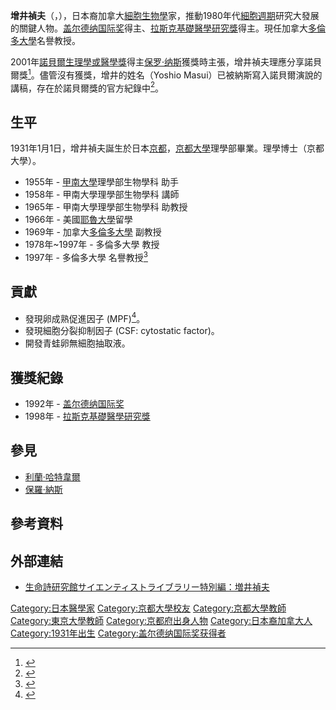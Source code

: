 {{Infobox scientist
| name              = 增井禎夫<br><small>増井 禎夫（ますい よしお）</small>
| image             = Replace this image male.svg <!-- only free-content images are allowed for depicting living people - see [[WP:NONFREE|WP:NONFREE]] -->
| image_size        = 
| alt               = 
| caption           = 
| birth_date        = {{Birth date and age|1931|01|01|mf=y}}
| birth_place       = [[大日本帝國|大日本帝國]][[京都府|京都府]][[京都市|京都市]]
| death_date        = <!-- {{Death date and age|YYYY|MM|DD|1933|11|14}} (death date then birth date) -->
| death_place       = 
| residence         = 
| citizenship       = 
| nationality       = {{CAN}}
| fields            = 細胞生物學
| workplaces        = [[甲南大學|甲南大學]]<br />[[多倫多大學|多倫多大學]]
| alma_mater        = [[京都大學|京都大學]]
| doctoral_advisor  = 
| academic_advisors = 
| doctoral_students = 
| notable_students  = 
| known_for         = 發現MPF（maturation promoting factor）
| author_abbrev_bot = 
| author_abbrev_zoo = 
| influences        = 
| influenced        = 
| awards            = [[盖尔德纳国际奖|盖尔德纳国际奖]] (1992)<br />[[拉斯克基礎醫學研究獎|拉斯克基礎醫學研究獎]] (1998)
| signature         = <!--(filename only)-->
| signature_alt     = 
| footnotes         = 
| spouse            = 
}}
{{Japanese|japanese=増井 禎夫|kana=ますい よしお|romaji=Masui Yoshio}}

'''增井禎夫'''（{{jpn|j=増井 禎夫|hg=ますい よしお|rm=Masui Yoshio|f=}}，{{bd|1931年|1月1日}}），日本裔加拿大[[細胞生物學|細胞生物學]]家，推動1980年代[[細胞週期|細胞週期]]研究大發展的關鍵人物。[[盖尔德纳国际奖|盖尔德纳国际奖]]得主、[[拉斯克基礎醫學研究獎|拉斯克基礎醫學研究獎]]得主。現任加拿大[[多倫多大學|多倫多大學]]名譽教授。

2001年[[諾貝爾生理學或醫學獎|諾貝爾生理學或醫學獎]]得主[[保罗·纳斯|保罗·纳斯]]獲獎時主張，增井禎夫理應分享諾貝爾獎<ref>{{Cite web |url=http://www.nature.com/news/2001/011011/full/news011011-15.html |title=Medicine or Physiology Nobel 2001 : Nature News |access-date=2014-06-19 |archive-date=2021-02-15 |archive-url=https://web.archive.org/web/20210215011731/https://www.nature.com/news/2001/011011/full/news011011-15.html }}</ref>。儘管沒有獲獎，增井的姓名（Yoshio Masui）已被納斯寫入諾貝爾演說的講稿，存在於諾貝爾獎的官方紀錄中<ref>{{Cite web |url=http://www.nobelprize.org/nobel_prizes/medicine/laureates/2001/nurse-lecture.pdf |title=存档副本 |access-date=2014-09-16 |archive-url=https://web.archive.org/web/20141008030840/http://www.nobelprize.org/nobel_prizes/medicine/laureates/2001/nurse-lecture.pdf |archive-date=2014-10-08 |dead-url=yes }}</ref>。

== 生平 ==
1931年1月1日，增井禎夫誕生於日本[[京都|京都]]，[[京都大學|京都大學]]理學部畢業。理學博士（京都大學）。

*1955年 - [[甲南大學|甲南大學]]理學部生物學科 助手
*1958年 - 甲南大學理學部生物學科 講師
*1965年 - 甲南大學理學部生物學科 助教授
*1966年 - 美國[[耶魯大學|耶魯大學]]留學
*1969年 - 加拿大[[多倫多大學|多倫多大學]] 副教授
*1978年~1997年 - 多倫多大學 教授
*1997年 - 多倫多大學 名譽教授<ref>{{Cite web |url=http://www.brh.co.jp/s_library/j_site/scientistweb/no25/ |title=scientist：増井禎夫 |access-date=2014-06-19 |archive-date=2015-04-13 |archive-url=https://web.archive.org/web/20150413123305/http://www.brh.co.jp/s_library/j_site/scientistweb/no25/ }}</ref>

== 貢獻 ==
*發現卵成熟促進因子 (MPF)<ref>{{Cite web |url=http://www.taishitsu.or.jp/publish/13-2b1.html |title=増井 禎夫：卵成熟の生物学 |access-date=2014-06-23 |archive-date=2016-03-04 |archive-url=https://web.archive.org/web/20160304141304/http://www.taishitsu.or.jp/publish/13-2b1.html }}</ref>。
*發現細胞分裂抑制因子 (CSF: cytostatic factor)。
*開發青蛙卵無細胞抽取液。

== 獲獎紀錄 ==
*1992年 - [[盖尔德纳国际奖|盖尔德纳国际奖]]
*1998年 - [[拉斯克基礎醫學研究獎|拉斯克基礎醫學研究獎]]

==參見==
*[[利蘭·哈特韋爾|利蘭·哈特韋爾]]
*[[保羅·納斯|保羅·納斯]]

== 參考資料 ==
<references/>

== 外部連結 ==
*[http://www.brh.co.jp/s_library/j_site/scientistweb/no25/ 生命詩研究館サイエンティストライブラリー特別編：増井禎夫] {{Wayback|url=http://www.brh.co.jp/s_library/j_site/scientistweb/no25/ |date=20150413123305 }}

{{加拿大盖尔德纳国际奖获得者}}
{{阿尔伯特·拉斯克基础医学研究奖获得者}}

{{DEFAULTSORT:Masui, Yoshio}}
[[Category:日本醫學家|Category:日本醫學家]]
[[Category:京都大學校友|Category:京都大學校友]]
[[Category:京都大學教師|Category:京都大學教師]]
[[Category:東京大學教師|Category:東京大學教師]]
[[Category:京都府出身人物|Category:京都府出身人物]]
[[Category:日本裔加拿大人|Category:日本裔加拿大人]]
[[Category:1931年出生|Category:1931年出生]]
[[Category:盖尔德纳国际奖获得者|Category:盖尔德纳国际奖获得者]]